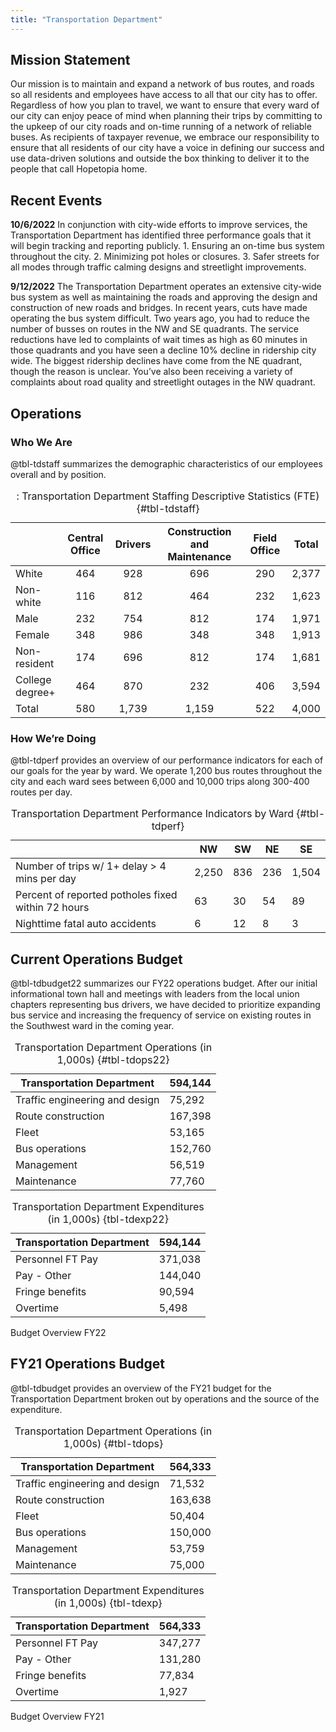 ```yaml
---
title: "Transportation Department"
---
```


## Mission Statement
Our mission is to maintain and expand a network of bus routes, and roads so all residents and employees have access to all that our city has to offer. Regardless of how you plan to travel, we want to ensure that every ward of our city can enjoy peace of mind when planning their trips by committing to the upkeep of our city roads and on-time running of a network of reliable buses. As recipients of taxpayer revenue, we embrace our responsibility to ensure that all residents of our city have a voice in defining our success and use data-driven solutions and outside the box thinking to deliver it to the people that call Hopetopia home.  

## Recent Events
:::{.callout-note}
**10/6/2022** In conjunction with city-wide efforts to improve services, the Transportation Department has identified three performance goals that it will begin tracking and reporting publicly. 1. Ensuring an on-time bus system throughout the city. 2. Minimizing pot holes or closures. 3. Safer streets for all modes through traffic calming designs and streetlight improvements.
:::

:::{.callout-note}
**9/12/2022** The Transportation Department operates an extensive city-wide bus system as well as maintaining the roads and approving the design and construction of new roads and bridges. In recent years, cuts have made operating the bus system difficult. Two years ago, you had to reduce the number of busses on routes in the NW and SE quadrants. The service reductions have led to complaints of wait times as high as 60 minutes in those quadrants and you have seen a decline 10% decline in ridership city wide. The biggest ridership declines have come from the NE quadrant, though the reason is unclear. You've also been receiving a variety of complaints about road quality and streetlight outages in the NW quadrant.
:::

## Operations

### Who We Are
@tbl-tdstaff summarizes the demographic characteristics of our employees overall and by position.

|                 | Central Office | Drivers | Construction and Maintenance | Field Office | Total |
| --------------- | :--------------: | :-------: | :----------------------------: | :------------: | :-----: |
| White           | 464            | 928     | 696                          | 290          | 2,377  |
| Non-white       | 116            | 812     | 464                          | 232          | 1,623  |
| Male            | 232            | 754     | 812                          | 174          | 1,971  |
| Female          | 348            | 986     | 348                          | 348          | 1,913  |
| Non-resident    | 174            | 696     | 812                          | 174          | 1,681  |
| College degree+ | 464            | 870     | 232                          | 406          | 3,594  |
| Total           | 580            | 1,739    | 1,159                         | 522          | 4,000  |

: : Transportation Department Staffing Descriptive Statistics (FTE) {#tbl-tdstaff}

### How We're Doing
@tbl-tdperf provides an overview of our performance indicators for each of our goals for the year by ward. We operate 1,200 bus routes throughout the city and each ward sees between 6,000 and 10,000 trips along 300-400 routes per day.

|                                                    | NW    | SW  | NE  | SE    |
| -------------------------------------------------- | ----- | --- | --- | ----- |
| Number of trips w/ 1+ delay > 4 mins per day               | 2,250 | 836 | 236 | 1,504 |
| Percent of reported potholes fixed within 72 hours | 63    | 30  | 54  | 89    |
| Nighttime fatal auto accidents                     | 6     | 12  | 8   | 3     |

: Transportation Department Performance Indicators by Ward {#tbl-tdperf}


## Current Operations Budget
@tbl-tdbudget22 summarizes our FY22 operations budget. After our initial informational town hall and meetings with leaders from the local union chapters representing bus drivers, we have decided to prioritize expanding bus service and increasing the frequency of service on existing routes in the Southwest ward in the coming year. 

::: {#tbl-tdbudget22 layout-ncol=2}
| Transportation Department      | 594,144 |
| ------------------------------ | ------- |
| Traffic engineering and design | 75,292  |
| Route construction             | 167,398 |
| Fleet                          | 53,165  |
| Bus operations                 | 152,760 |
| Management                     | 56,519  |
| Maintenance                    | 77,760  |

: Transportation Department Operations (in 1,000s) {#tbl-tdops22}

| Transportation Department      | 594,144 |
| -------------------- | -------------- |
| Personnel FT Pay | 371,038 |
| Pay - Other | 144,040 |
| Fringe benefits | 90,594 |
| Overtime | 5,498 |

: Transportation Department Expenditures (in 1,000s) {tbl-tdexp22}

Budget Overview FY22
:::

## FY21 Operations Budget
@tbl-tdbudget provides an overview of the FY21 budget for the Transportation Department broken out by operations and the source of the expenditure. 

::: {#tbl-tdbudget layout-ncol=2}
| Transportation Department      | 564,333 |
| ------------------------------ | ------- |
| Traffic engineering and design | 71,532  |
| Route construction             | 163,638 |
| Fleet                          | 50,404  |
| Bus operations                 | 150,000 |
| Management                     | 53,759  |
| Maintenance                    | 75,000  |

: Transportation Department Operations (in 1,000s) {#tbl-tdops}

| Transportation Department      | 564,333 |
| -------------------- | -------------- |
| Personnel FT Pay | 347,277 |
| Pay - Other | 131,280 |
| Fringe benefits | 77,834 |
| Overtime | 1,927 |

: Transportation Department Expenditures (in 1,000s) {tbl-tdexp}

Budget Overview FY21
:::